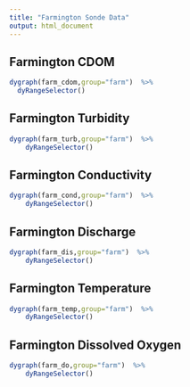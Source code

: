 ```yaml
---
title: "Farmington Sonde Data"
output: html_document
---
```


## Farmington CDOM

```r
dygraph(farm_cdom,group="farm")  %>% 
  dyRangeSelector()
```

## Farmington Turbidity

```r
dygraph(farm_turb,group="farm")  %>% 
    dyRangeSelector()
```


## Farmington Conductivity

```r
dygraph(farm_cond,group="farm")  %>% 
    dyRangeSelector()
```


## Farmington Discharge

```r
dygraph(farm_dis,group="farm")  %>% 
    dyRangeSelector()
```


## Farmington Temperature

```r
dygraph(farm_temp,group="farm")  %>% 
    dyRangeSelector()
```

## Farmington Dissolved Oxygen

```r
dygraph(farm_do,group="farm")  %>% 
    dyRangeSelector()
```